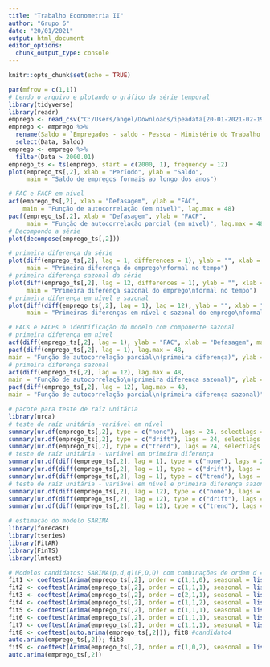 ```yaml
---
title: "Trabalho Econometria II"
author: "Grupo 6"
date: "20/01/2021"
output: html_document
editor_options: 
  chunk_output_type: console
---
```


```r
knitr::opts_chunk$set(echo = TRUE)
```

```r
par(mfrow = c(1,1))
# Lendo o arquivo e plotando o gráfico da série temporal
library(tidyverse)
library(readr)
emprego <- read_csv("C:/Users/angel/Downloads/ipeadata[20-01-2021-02-19].csv")
emprego <- emprego %>% 
  rename(Saldo = `Empregados - saldo - Pessoa - Ministério do Trabalho e Emprego- Cadastro Geral de Empregados e Desempregados (MTE/CAGED) - CAGED12_SALDO12`) %>% 
  select(Data, Saldo)
emprego <- emprego %>% 
  filter(Data > 2000.01)
emprego_ts <- ts(emprego, start = c(2000, 1), frequency = 12)
plot(emprego_ts[,2], xlab = "Período", ylab = "Saldo",
     main = "Saldo de empregos formais ao longo dos anos")
```

```r
# FAC e FACP em nível
acf(emprego_ts[,2], xlab = "Defasagem", ylab = "FAC", 
    main = "Função de autocorrelação (em nível)", lag.max = 48)
pacf(emprego_ts[,2], xlab = "Defasagem", ylab = "FACP",
     main = "Função de autocorrelação parcial (em nível)", lag.max = 48)
# Decompondo a série
plot(decompose(emprego_ts[,2]))
```

```r
# primeira diferença da série
plot(diff(emprego_ts[,2], lag = 1, differences = 1), ylab = "", xlab = "Período",
     main = "Primeira diferença do emprego\nformal no tempo")
# primeira diferença sazonal da série
plot(diff(emprego_ts[,2], lag = 12, differences = 1), ylab = "", xlab = "Período",
     main = "Primeira diferença sazonal do emprego\nformal no tempo")
# primeira diferença em nível e sazonal
plot(diff(diff(emprego_ts[,2], lag = 1), lag = 12), ylab = "", xlab = "Período",
     main = "Primeiras diferenças em nível e sazonal do emprego\nformal no tempo")

# FACs e FACPs e identificação do modelo com componente sazonal
# primeira diferença em nível
acf(diff(emprego_ts[,2], lag = 1), ylab = "FAC", xlab = "Defasagem", main = "Função de autocorrelação (primeira diferença)", lag.max = 48)
pacf(diff(emprego_ts[,2], lag = 1), lag.max = 48,
main = "Função de autocorrelação parcial\n(primeira diferença)", ylab = "FACP", xlab = "Defasagem")
# primeira diferença sazonal
acf(diff(emprego_ts[,2], lag = 12), lag.max = 48,
main = "Função de autocorrelação\n(primeira diferença sazonal)", ylab = "FAC", xlab = "Defasagem")
pacf(diff(emprego_ts[,2], lag = 12), lag.max = 48,
main = "Função de autocorrelação parcial\n(primeira diferença sazonal)", ylab = "FACP", xlab = "Defasagem")
```

```r
# pacote para teste de raíz unitária
library(urca)
# teste de raíz unitária -variável em nível
summary(ur.df(emprego_ts[,2], type = c("none"), lags = 24, selectlags = "BIC"))
summary(ur.df(emprego_ts[,2], type = c("drift"), lags = 24, selectlags = "BIC"))
summary(ur.df(emprego_ts[,2], type = c("trend"), lags = 24, selectlags = "BIC"))
# teste de raíz unitária - variável em primeira diferença
summary(ur.df(diff(emprego_ts[,2], lag = 1), type = c("none"), lags = 24, selectlags = "BIC"))
summary(ur.df(diff(emprego_ts[,2], lag = 1), type = c("drift"), lags = 24, selectlags = "BIC"))
summary(ur.df(diff(emprego_ts[,2], lag = 1), type = c("trend"), lags = 24, selectlags = "BIC"))
# teste de raíz unitária - variável em nível e primeira diferença sazonal
summary(ur.df(diff(emprego_ts[,2], lag = 12), type = c("none"), lags = 24, selectlags = "BIC"))
summary(ur.df(diff(emprego_ts[,2], lag = 12), type = c("drift"), lags = 24, selectlags = "BIC"))
summary(ur.df(diff(emprego_ts[,2], lag = 12), type = c("trend"), lags = 24, selectlags = "BIC"))
```

```r
# estimação do modelo SARIMA
library(forecast)
library(tseries)
library(FitAR)
library(FinTS)
library(lmtest)

# Modelos candidatos: SARIMA(p,d,q)(P,D,Q) com combinações de ordem d = D = 1 e  p, P, q, Q
fit1 <- coeftest(Arima(emprego_ts[,2], order = c(1,1,0), seasonal = list(order = c(0,1,0), period = 12))); fit1 #candidato1
fit2 <- coeftest(Arima(emprego_ts[,2], order = c(1,1,1), seasonal = list(order = c(0,1,0), period = 12))); fit2  #candidato2
fit3 <- coeftest(Arima(emprego_ts[,2], order = c(2,1,1), seasonal = list(order = c(0,1,0), period = 12))); fit3
fit4 <- coeftest(Arima(emprego_ts[,2], order = c(1,1,2), seasonal = list(order = c(0,1,0), period = 12))); fit4
fit5 <- coeftest(Arima(emprego_ts[,2], order = c(1,1,1), seasonal = list(order = c(1,1,0), period = 12))); fit5 #candidato3
fit6 <- coeftest(Arima(emprego_ts[,2], order = c(1,1,1), seasonal = list(order = c(0,1,1), period = 12))); fit6
fit7 <- coeftest(Arima(emprego_ts[,2], order = c(1,1,1), seasonal = list(order = c(1,1,1), period = 12))); fit7
fit8 <- coeftest(auto.arima(emprego_ts[,2])); fit8 #candidato4
auto.arima(emprego_ts[,2]); fit8
fit9 <- coeftest(Arima(emprego_ts[,2], order = c(1,0,2), seasonal = list(order = c(0,1,1), period = 12))); fit9
auto.arima(emprego_ts[,2])
```

```r

```

